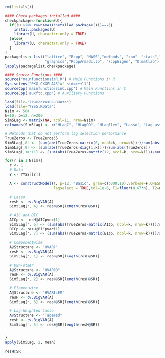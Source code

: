 
```r
rm(list=ls())

#### Check packages installed ####
checkpackage<-function(U){
  if((U %in% rownames(installed.packages()))==F){
    install.packages(U)
    library(U, character.only = TRUE)
  }else{
    library(U, character.only = TRUE)
  }
}
packagelist<-list("lattice", "Rcpp", "MASS","methods", "zoo", "stats","utils","grDevices",
                  "graphics","RcppArmadillo", "RcppEigen", "R.matlab")
lapply(packagelist,checkpackage)

#### Source Functions ####
source("mainfunctionsinR.R") # Main Functions in R 
Sys.setenv("PKG_CXXFLAGS"="-std=c++11")
sourceCpp('mainfunctionsinC.cpp') # Main Functions in C
sourceCpp('auxftc.cpp') # Auxiliary Functions
```


```r
load(file="TrueZerosS5.RData")
load(file="YYS5.RData")
Nsim <- 500
k=10; p=12; n=200
Sim5Lag <- matrix(NA, ncol=11, nrow=Nsim)
colnames(Sim5Lag) <- c("HLagC", "HLagOO", "HLagElem", "Lasso", "LagLasso", "LS AIC", "LS BIC", "Mean", "RW", "BGR", "GLP")

# Methods that do not perform lag selection performance
TrueZeros <- TrueZerosS5
Sim5Lag[,8] <- (sum(abs(TrueZeros-matrix(0, ncol=k, nrow=k))))/sum(abs(TrueZeros))
Sim5Lag[,9] <- (sum(abs(TrueZeros-diag(1,k))))/sum(abs(TrueZeros))
Sim5Lag[,10:11] <- (sum(abs(TrueZeros-matrix(12, ncol=k, nrow=k))))/sum(abs(TrueZeros))

for(r in 1:Nsim){
  r <- 1
  # Data
  Y <- YYS5[[r]]
  
  A <- constructModel(Y, p=12, "Basic", gran=c(5000,10),verbose=F,ONESE=TRUE,RVAR=TRUE,
                      lagselect = TRUE,tol=1e-6, T1=floor(0.67*n), T2=n-2)
  
  # Lasso
  resH <- cv.BigVAR(A)
  Sim5Lag[r, 4] <- resH@SR[length(resH@SR)]

  # AIC and BIC 
  AICp <- resH@AICpvec[1]
  Sim5Lag[r, 6] <- (sum(abs(TrueZeros-matrix(AICp, ncol=k, nrow=k))))/sum(abs(TrueZeros))
  BICp <- resH@BICpvec[1]
  Sim5Lag[r, 7] <- (sum(abs(TrueZeros-matrix(BICp, ncol=k, nrow=k))))/sum(abs(TrueZeros))
  
  # Componentwise
  A@Structure <- "HVARC"
  resH <- cv.BigVAR(A)
  Sim5Lag[r, 1] <- resH@SR[length(resH@SR)]
  
  # Own-other
  A@Structure <- "HVAROO"
  resH <- cv.BigVAR(A)
  Sim5Lag[r, 2] <- resH@SR[length(resH@SR)]
  
  # Elementwise
  A@Structure <- "HVARELEM"
  resH <- cv.BigVAR(A)
  Sim5Lag[r, 3] <- resH@SR[length(resH@SR)]
  
  # Lag-Weighted Lasso
  A@Structure <- "Tapered"
  resH <- cv.BigVAR(A)
  Sim5Lag[r, 5] <- resH@SR[length(resH@SR)]


}
apply(Sim5Lag, 2, mean)
```
```r
resH@SR
```


